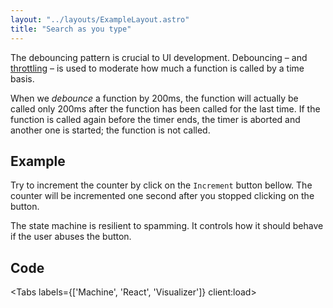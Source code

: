 ```yaml
---
layout: "../layouts/ExampleLayout.astro"
title: "Search as you type"
---
```



The debouncing pattern is crucial to UI development.
Debouncing – and [throttling](/throttling) – is used to moderate
how much a function is called by a time basis.

When we *debounce* a function by 200ms, the function will actually be called only 200ms
after the function has been called for the last time.
If the function is called again before the timer ends,
the timer is aborted and another one is started; the function is not called.

## Example

Try to increment the counter by click on the `Increment` button bellow.
The counter will be incremented one second after you stopped clicking on the button.

The state machine is resilient to spamming. It controls how it should behave if the user abuses the button.

<DemoEntrypoint client:load />

## Code

<Tabs labels={['Machine', 'React', 'Visualizer']} client:load>
  <Fragment slot="1">
    <DemoMachineCode />
  </Fragment>

  <Fragment slot="2">
    <DemoReactCode />
  </Fragment>

  <Fragment slot="3">
    <StatelyVisualizer src="https://stately.ai/registry/editor/embed/ffb84170-4403-4304-889d-3eefadc0465b?mode=Design&machineId=a5823380-73ed-475b-ba67-73c09f421074" />
  </Fragment>
</Tabs>
